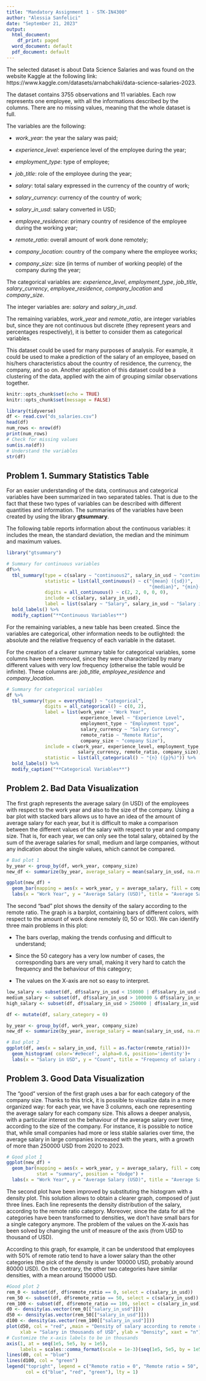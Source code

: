 ```yaml
---
title: "Mandatory Assignment 1 - STK-IN4300"
author: "Alessia Sanfelici"
date: "September 21, 2023"
output:
  html_document:
    df_print: paged
  word_document: default
  pdf_document: default
---
```


The selected dataset is about Data Science Salaries and was found on the website Kaggle at the following link: https://www.kaggle.com/datasets/arnabchaki/data-science-salaries-2023.

The dataset contains 3755 observations and 11 variables. Each row represents one employee, with all the informations described by the columns. There are no missing values, meaning that the whole dataset is full.

The variables are the following:

- $work\_year$: the year the salary was paid;

- $experience\_level$: experience level of the employee during the year;

- $employment\_type$: type of employee;

- $job\_title$: role of the employee during the year;

- $salary$: total salary expressed in the currency of the country of work;

- $salary\_currency$: currency of the country of work;

- $salary\_in\_usd$: salary converted in USD;

- $employee\_residence$: primary country of residence of the employee during the working year;

- $remote\_ratio$: overall amount of work done remotely; 

- $company\_location$: country of the company where the employee works;

- $company\_size$: size (in terms of number of working people) of the company during the year;

The categorical variables are: $experience\_level$, $employment\_type$, $job\_title$, $salary\_currency$, $employee\_residence$, $company\_location$ and $company\_size$.

The integer variables are: $salary$ and $salary\_in\_usd$.


The remaining variables, $work\_year$ and $remote\_ratio$, are integer variables but, since they are not continuous but discrete (they represent years and percentages respectively), it is better to consider them as categorical variables.

This dataset could be used for many purposes of analysis. For example, it could be used to make a prediction of the salary of an employee, based on his/hers characteristics about the country of residence, the currency, the company, and so on. Another application of this dataset could be a clustering of the data, applied with the aim of grouping similar observations together.
```r

knitr::opts_chunk$set(echo = TRUE)
knitr::opts_chunk$set(message = FALSE)

library(tidyverse)
df <- read.csv("ds_salaries.csv")
head(df)
num_rows <- nrow(df)
print(num_rows)
# Check for missing values
sum(is.na(df))
# Understand the variables
str(df)
```

## Problem 1. Summary Statistics Table
For an easier understanding of the data, continuous and categorical variables have been summarized in two separated tables. That is due to the fact that these two types of variables can be described with different quantities and information. The summaries of the variables have been created by using the library **gtsummary**.

The following table reports information about the continuous variables: it includes the mean, the standard deviation, the median and the minimum and maximum values.
\newline

```r
library("gtsummary")

# Summary for continuous variables
df%>% 
  tbl_summary(type = c(salary ~ "continuous2", salary_in_usd ~ "continuous2"), 
              statistic = list(all_continuous() ~ c("{mean} ({sd})", 
                                                    "{median}", "{min}-{max}")),
              digits = all_continuous() ~ c(2, 2, 0, 0, 0), 
              include = c(salary, salary_in_usd),
              label = list(salary ~ "Salary", salary_in_usd ~ "Salary in USD")) %>%
  bold_labels() %>%
  modify_caption("**Continuous Variables**")
```
\newline
For the remaining variables, a new table has been created. Since the variables are categorical, other information needs to be outlighted: the absolute and the relative frequency of each variable in the dataset. 

For the creation of a clearer summary table for categorical variables, some columns have been removed, since they were characterized by many different values with very low frequency (otherwise the table would be infinite). These columns are: $job\_title$, $employee\_residence$ and $company\_location$.

```r
# Summary for categorical variables 
df %>%
  tbl_summary(type = everything() ~ "categorical", 
              digits = all_categorical() ~ c(0, 2), 
              label = list(work_year ~ "Work Year", 
                           experience_level ~ "Experience Level",
                           employment_type ~ "Employment type",
                           salary_currency ~ "Salary Currency",
                           remote_ratio ~ "Remote Ratio",
                           company_size ~ "company Size"),
              include = c(work_year, experience_level, employment_type,
                          salary_currency, remote_ratio, company_size),
              statistic = list(all_categorical() ~ "{n} ({p}%)")) %>%
  bold_labels() %>%
  modify_caption("**Categorical Variables**")
```

## Problem 2. Bad Data Visualization

The first graph represents the average salary (in USD) of the employees with respect to the work year and also to the size of the company. Using a bar plot with stacked bars allows us to have an idea of the amount of average salary for each year, but it is difficult to make a comparison between the different values of the salary with respect to year and company size. That is, for each year, we can only see the total salary, obtained by the sum of the average salaries for small, medium and large companies, without any indication about the single values, which cannot be compared. \newline

```r
# Bad plot 1
by_year <- group_by(df, work_year, company_size)
new_df <- summarize(by_year, average_salary = mean(salary_in_usd, na.rm = TRUE))

ggplot(new_df) +
  geom_bar(mapping = aes(x = work_year, y = average_salary, fill = company_size), stat = "identity")+
  labs(x = "Work Year", y = "Average Salary (USD)", title = "Average Salary by Work Year and Company Size")
```

The second "bad" plot shows the density of the salary according to the remote ratio. The graph is a barplot, containing bars of different colors, with respect to the amount of work done remotely (0, 50 or 100). We can identify three main problems in this plot:

- The bars overlap, making the trends confusing and difficult to understand; 

- Since the 50 category has a very low number of cases, the corresponding bars are very small, making it very hard to catch the frequency and the behaviour of this category;

- The values on the X-axis are not so easy to interpret.

```r
low_salary <- subset(df, df$salary_in_usd < 150000 | df$salary_in_usd == 150000)
medium_salary <- subset(df, df$salary_in_usd > 100000 & df$salary_in_usd < 250000)
high_salary <- subset(df, df$salary_in_usd > 250000 | df$salary_in_usd == 250000)

df <- mutate(df, salary_category = 0)

by_year <- group_by(df, work_year, company_size)
new_df <- summarize(by_year, average_salary = mean(salary_in_usd, na.rm = TRUE))

# Bad plot 2
ggplot(df, aes(x = salary_in_usd, fill = as.factor(remote_ratio)))+
  geom_histogram( color='#e9ecef', alpha=0.6, position='identity')+
  labs(x = "Salary in USD", y = "Count", title = "Frequency of salary according to remote ratio")
```

## Problem 3. Good Data Visualization

The "good" version of the first graph uses a bar for each category of the company size. Thanks to this trick, it is possible to visualize data in a more organized way: for each year, we have 3 columns, each one representing the average salary for each company size. This allows a deeper analysis, with a particular interest on the behaviour of the average salary over time, according to the size of the company. For instance, it is possible to notice that, while small companies had more or less stable salaries over time, the average salary in large companies increased with the years, with a growth of more than 250000 USD from 2020 to 2023.
\newline
```r
# Good plot 1
ggplot(new_df) +
  geom_bar(mapping = aes(x = work_year, y = average_salary, fill = company_size), 
           stat = "summary", position = "dodge") + 
  labs(x = "Work Year", y = "Average Salary (USD)", title = "Average Salary by Work Year and Company Size")
```

\newline
The second plot have been improved by substituting the histogram with a density plot. This solution allows to obtain a clearer graph, composed of just three lines. Each line represents the density distribution of the salary, according to the remote ratio category. Moreover, since the data for all the categories have been transformed to densities, we don't have small bars for a single category anymore. The problem of the values on the X-axis has been solved by changing the unit of measure of the axis (from USD to thousand of USD).

According to this graph, for example, it can be understood that employees with 50% of remote ratio tend to have a lower salary than the other categories (the pick of the density is under 100000 USD, probably around 80000 USD). On the contrary, the other two categories have similar densities, with a mean around 150000 USD. 
\newline

```r
#Good plot 2
rem_0 <- subset(df, df$remote_ratio == 0, select = c(salary_in_usd))
rem_50 <- subset(df, df$remote_ratio == 50, select = c(salary_in_usd))
rem_100 <- subset(df, df$remote_ratio == 100, select = c(salary_in_usd))
d0 <- density(as.vector(rem_0[["salary_in_usd"]]))
d50 <- density(as.vector(rem_50[["salary_in_usd"]]))
d100 <- density(as.vector(rem_100[["salary_in_usd"]]))
plot(d50, col = "red", ,main = "Density of salary according to remote ratio",
     xlab = "Salary in thousands of USD", ylab = "Density", xaxt = "n") 
# Customize the x-axis labels to be in thousands
axis(1, at = seq(1e5, 5e5, by = 1e5),
     labels = scales::comma_format(scale = 1e-3)(seq(1e5, 5e5, by = 1e5)))
lines(d0, col = "blue")
lines(d100, col = "green")
legend("topright", legend = c("Remote ratio = 0", "Remote ratio = 50", "Remote ratio = 100"),
       col = c("blue", "red", "green"), lty = 1)

```
